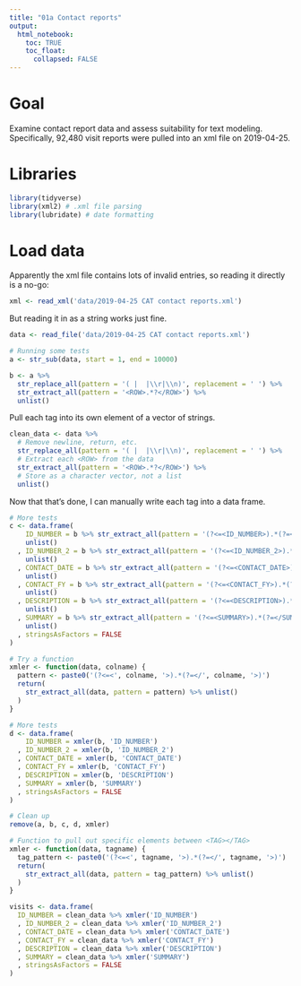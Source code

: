 ```yaml
---
title: "01a Contact reports"
output:
  html_notebook:
    toc: TRUE
    toc_float:
      collapsed: FALSE
---
```


# Goal

Examine contact report data and assess suitability for text modeling. Specifically, 92,480 visit reports were pulled into an xml file on 2019-04-25. 

# Libraries

```r
library(tidyverse)
library(xml2) # .xml file parsing
library(lubridate) # date formatting
```

# Load data

Apparently the xml file contains lots of invalid entries, so reading it directly is a no-go:

```r
xml <- read_xml('data/2019-04-25 CAT contact reports.xml')
```

But reading it in as a string works just fine.

```r
data <- read_file('data/2019-04-25 CAT contact reports.xml')
```

```r
# Running some tests
a <- str_sub(data, start = 1, end = 10000)

b <- a %>%
  str_replace_all(pattern = '( |  |\\r|\\n)', replacement = ' ') %>%
  str_extract_all(pattern = '<ROW>.*?</ROW>') %>%
  unlist()
```

Pull each <ROW> </ROW> tag into its own element of a vector of strings.

```r
clean_data <- data %>%
  # Remove newline, return, etc.
  str_replace_all(pattern = '( |  |\\r|\\n)', replacement = ' ') %>%
  # Extract each <ROW> from the data
  str_extract_all(pattern = '<ROW>.*?</ROW>') %>%
  # Store as a character vector, not a list
  unlist()
```

Now that that's done, I can manually write each tag into a data frame.

```r
# More tests
c <- data.frame(
    ID_NUMBER = b %>% str_extract_all(pattern = '(?<=<ID_NUMBER>).*(?=</ID_NUMBER>)') %>%
    unlist()
  , ID_NUMBER_2 = b %>% str_extract_all(pattern = '(?<=<ID_NUMBER_2>).*(?=</ID_NUMBER_2>)') %>%
    unlist()
  , CONTACT_DATE = b %>% str_extract_all(pattern = '(?<=<CONTACT_DATE>).*(?=</CONTACT_DATE>)') %>%
    unlist()
  , CONTACT_FY = b %>% str_extract_all(pattern = '(?<=<CONTACT_FY>).*(?=</CONTACT_FY>)') %>%
    unlist()
  , DESCRIPTION = b %>% str_extract_all(pattern = '(?<=<DESCRIPTION>).*(?=</DESCRIPTION>)') %>%
    unlist()
  , SUMMARY = b %>% str_extract_all(pattern = '(?<=<SUMMARY>).*(?=</SUMMARY>)') %>%
    unlist()
  , stringsAsFactors = FALSE
)

# Try a function
xmler <- function(data, colname) {
  pattern <- paste0('(?<=<', colname, '>).*(?=</', colname, '>)')
  return(
    str_extract_all(data, pattern = pattern) %>% unlist()
  )
}

# More tests
d <- data.frame(
    ID_NUMBER = xmler(b, 'ID_NUMBER')
  , ID_NUMBER_2 = xmler(b, 'ID_NUMBER_2')
  , CONTACT_DATE = xmler(b, 'CONTACT_DATE')
  , CONTACT_FY = xmler(b, 'CONTACT_FY')
  , DESCRIPTION = xmler(b, 'DESCRIPTION')
  , SUMMARY = xmler(b, 'SUMMARY')
  , stringsAsFactors = FALSE
)

# Clean up
remove(a, b, c, d, xmler)
```

```r
# Function to pull out specific elements between <TAG></TAG>
xmler <- function(data, tagname) {
  tag_pattern <- paste0('(?<=<', tagname, '>).*(?=</', tagname, '>)')
  return(
    str_extract_all(data, pattern = tag_pattern) %>% unlist()
  )
}

visits <- data.frame(
  ID_NUMBER = clean_data %>% xmler('ID_NUMBER')
  , ID_NUMBER_2 = clean_data %>% xmler('ID_NUMBER_2')
  , CONTACT_DATE = clean_data %>% xmler('CONTACT_DATE')
  , CONTACT_FY = clean_data %>% xmler('CONTACT_FY')
  , DESCRIPTION = clean_data %>% xmler('DESCRIPTION')
  , SUMMARY = clean_data %>% xmler('SUMMARY')
  , stringsAsFactors = FALSE
)
```

